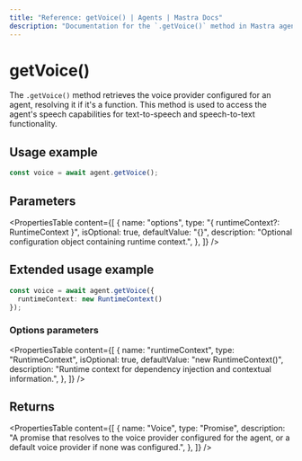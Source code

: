 ```yaml
---
title: "Reference: getVoice() | Agents | Mastra Docs"
description: "Documentation for the `.getVoice()` method in Mastra agents, which retrieves the voice provider for speech capabilities."
---
```


# getVoice()

The `.getVoice()` method retrieves the voice provider configured for an agent, resolving it if it's a function. This method is used to access the agent's speech capabilities for text-to-speech and speech-to-text functionality.

## Usage example

```typescript showLineNumbers copy
const voice = await agent.getVoice();
```

## Parameters

<PropertiesTable
  content={[
    {
      name: "options",
      type: "{ runtimeContext?: RuntimeContext }",
      isOptional: true,
      defaultValue: "{}",
      description: "Optional configuration object containing runtime context.",
    },
  ]}
/>

## Extended usage example

```typescript showLineNumbers copy
const voice = await agent.getVoice({
  runtimeContext: new RuntimeContext()
});
```

### Options parameters

<PropertiesTable
  content={[
    {
      name: "runtimeContext",
      type: "RuntimeContext",
      isOptional: true,
      defaultValue: "new RuntimeContext()",
      description: "Runtime context for dependency injection and contextual information.",
    },
  ]}
/>

## Returns

<PropertiesTable
  content={[
    {
      name: "Voice",
      type: "Promise<Voice>",
      description: "A promise that resolves to the voice provider configured for the agent, or a default voice provider if none was configured.",
    },
  ]}
/>

